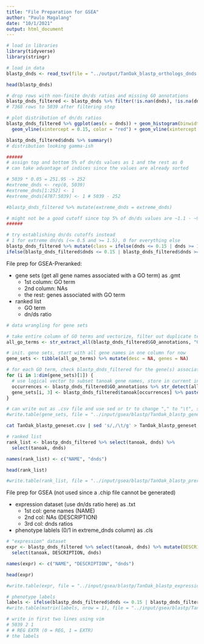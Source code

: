 ```yaml
---
title: "File Preparation for GSEA"
author: "Paulo Magalang"
date: "10/1/2021"
output: html_document
---
```


```r
# load in libraries
library(tidyverse)
library(stringr)
```

```r
# load in data
blastp_dnds <- read_tsv(file = "../output/TanOak_blastp_orthologs_dnds.tsv")

head(blastp_dnds)
```

```r
# drop rows with non-finite dn/ds ratios and missing GO annotations
blastp_dnds_filtered <- blastp_dnds %>% filter(!is.nan(dnds), !is.na(dnds), !is.infinite(dnds), dnds >= 0, !is.na(GO_annotations))
# 7368 rows to 5039 after filtering step

# plot distribution of dn/ds ratios
blastp_dnds_filtered %>% ggplot(aes(x = dnds)) + geom_histogram(binwidth = 0.05) + 
  geom_vline(xintercept = 0.15, color = "red") + geom_vline(xintercept = 1.35, color = "red")

blastp_dnds_filtered$dnds %>% summary()
# distribution looking gamma-ish
```

```r
######
# assign top and bottom 5% of dn/ds values as 1 and the rest as 0
# can take advantage of indices since the values are already sorted

# 5039 * 0.05 = 251.95 -> 252
#extreme_dnds <- rep(0, 5039)
#extreme_dnds[1:252] <- 1
#extreme_dnds[4787:5039] <- 1 # 5039 - 252

#blastp_dnds_filtered %>% mutate(extreme_dnds = extreme_dnds)

# might not be a good cutoff since top 5% of dn/ds values are ~1.1 - ~9
######

# try establishing dn/ds cutoffs instead
# 1 for extreme dn/ds (<= 0.5 and >= 1.5), 0 for everything else
blastp_dnds_filtered %>% mutate(class = ifelse(dnds <= 0.15 | dnds >= 1.35, 1, 0)) # 680 extreme genes (521 with dn/ds <= 0.15, 159 with dn/ds >= 1.35)
ifelse(blastp_dnds_filtered$dnds <= 0.15 | blastp_dnds_filtered$dnds >= 1.35, 1, 0) %>% sum()
```

File prep for GSEA-Preranked:

* gene sets (get all gene names associated with a GO term) as .gmt
  - 1st column: GO term
  - 2nd column: NAs
  - the rest: genes associated with GO term
  
* ranked list
  - GO term
  - dn/ds ratio


```r
# data wrangling for gene sets

# take entire column of GO terms and vectorize, filter out duplicate terms
all_go_terms <- str_extract_all(blastp_dnds_filtered$GO_annotations, "GO:[0-9]*") %>% unlist() %>% unique()

# init. gene sets, start with all gene names in one column for now
gene_sets <- tibble(all_go_terms) %>% mutate(desc = NA, genes = NA)

# for each GO term, check blastp_dnds_filtered for the gene(s) associated with the GO term
for (i in 1:dim(gene_sets)[1]) {
  # use logical vector to subset tanoak gene names, store in current index
  occurrences <- blastp_dnds_filtered$GO_annotations %>% str_detect(all_go_terms[i]) # indices should match up with gene_sets
  gene_sets[i, 3] <- blastp_dnds_filtered$tanoak[occurrences] %>% paste0(collapse = ",")
}

# can write out as .csv file and use sed or tr to change "," to "\t", save as .gmt file
#write.table(gene_sets, file = "../input/gsea/blastp/TanOak_blastp_geneset.csv", quote = FALSE, sep = ",", row.names = FALSE, col.names = FALSE)
```

```bash
cat TanOak_blastp_geneset.csv | sed 's/,/\t/g' > TanOak_blastp_geneset.gmt
```

```r
# ranked list
rank_list <- blastp_dnds_filtered %>% select(tanoak, dnds) %>%
  select(tanoak, dnds)

names(rank_list) <- c("NAME", "dnds")

head(rank_list)

#write.table(rank_list, file = "../input/gsea/blastp/TanOak_blastp_preranked.rnk", quote = FALSE, sep = "\t", row.names = FALSE, col.names = FALSE)
```



File prep for GSEA (not used since a .chip file cannot be generated)

* expression dataset (use dn/ds ratio here) as .txt
  - 1st col: gene names (NAME)
  - 2nd col: NAs (DESCRIPTION)
  - 3rd col: dnds ratios

* phenotype lablels (0/1 in extreme_dnds column) as .cls

```r
# "expression" dataset
expr <- blastp_dnds_filtered %>% select(tanoak, dnds) %>% mutate(DESCRIPTION = NA) %>%
  select(tanoak, DESCRIPTION, dnds)

names(expr) <- c("NAME", "DESCRIPTION", "dnds")

head(expr)

#write.table(expr, file = "../input/gsea/blastp/TanOak_blastp_expression.txt", quote = FALSE, sep = "\t", row.names = FALSE)
```

```r
# phenotype labels
labels <- ifelse(blastp_dnds_filtered$dnds <= 0.15 | blastp_dnds_filtered$dnds >= 1.35, 1, 0)
#write.table(matrix(labels, nrow = 1), file = "../input/gsea/blastp/TanOak_blastp_phenotype.cls", sep = "\t", row.names = FALSE, col.names = FALSE)

# write in first two lines using vim
# 5039 2 1
# # REG EXTR (0 = REG, 1 = EXTR)
# the labels
```